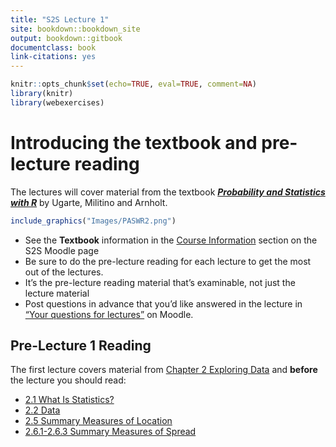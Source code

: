 ```yaml
--- 
title: "S2S Lecture 1"
site: bookdown::bookdown_site
output: bookdown::gitbook
documentclass: book
link-citations: yes
---
```


```r
knitr::opts_chunk$set(echo=TRUE, eval=TRUE, comment=NA)
library(knitr)
library(webexercises)
```

# Introducing the textbook and pre-lecture reading {-}

The lectures will cover material from the textbook [***Probability and Statistics with R***](https://read.kortext.com/reader/pdf/92741/A) by Ugarte, Militino and Arnholt. 

```r
include_graphics("Images/PASWR2.png")
```


* See the **Textbook** information in the [Course Information](https://moodle.gla.ac.uk/course/view.php?id=38593#section-2) section on the S2S Moodle page
* Be sure to do the pre-lecture reading for each lecture to get the most out of the lectures.
* It's the pre-lecture reading material that's examinable, not just the lecture material
* Post questions in advance that you'd like answered in the lecture in ["Your questions for lectures"](https://moodle.gla.ac.uk/mod/feedback/view.php?id=4075572) on Moodle.
<!-- * All the pre-lecture reading and links are on [S2S Moodle page](https://moodle.gla.ac.uk/course/view.php?id=38593). -->
<!-- * We may use Mentimeter to gather class responses during lectures via [menti.com](https://www.menti.com/). -->

## Pre-Lecture 1 Reading {-}

The first lecture covers material from [Chapter 2 Exploring Data](https://read.kortext.com/reader/pdf/92741/97) and **before** the lecture you should read: 

* [2.1 What Is Statistics?](https://read.kortext.com/reader/pdf/92741/97)
* [2.2 Data](https://read.kortext.com/reader/pdf/92741/97)
* [2.5 Summary Measures of Location](https://read.kortext.com/reader/pdf/92741/120)
* [2.6.1-2.6.3 Summary Measures of Spread](https://read.kortext.com/reader/pdf/92741/129)

